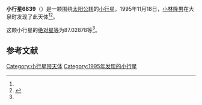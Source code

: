 {{Infobox planet
| bgcolour = #FFFFC0
| name = 6839 Ozenuma
| symbol = 
| image = 
| caption = 
| discovery = yes
| discovery_ref = 
| discoverer = [[小林隆男|小林隆男]]
| discovery_site = [[大泉町|大泉町]] 
| discovered = 1995年11月18日
| designations = yes
| mp_name = 
| named_after = 
| alt_names = 1995 WB2/ 1974 OB / 1975 TD / 1978 JK / 1982 BS2 / 1990 VD
| mp_category = [[主带小行星|主带小行星]]
| orbit_ref = <ref name="a">[http://ssd.jpl.nasa.gov/sbdb.cgi?sstr=6839 6839 Ozenuma] {{Wayback|url=http://ssd.jpl.nasa.gov/sbdb.cgi?sstr=6839 |date=20210828203146 }}，小行星數據庫瀏覽器（JPL Small-Body Database Browser）－[[美国国家航空航天局|美国国家航空航天局]]喷气推进实验室</ref>
| epoch = 2456400.5 (2013年4月18日更新)
| aphelion = {{convert|3.0889843|AU|km|3|abbr=on|lk=out}}
| perihelion = {{convert|2.6524487|AU|km|3|abbr=on}}
| semimajor = {{convert|2.8707165|AU|km|3|abbr=on}}
| eccentricity = 0.0760325
| period = 1776.576374 [[日|日]]<br />4.86[[儒略年|儒略年]]
| avg_speed = 
| inclination = 0.96937
| asc_node = 251.57735
| mean_anomaly = 
| arg_peri = 87.02878
| satellites = 
| physical_characteristics = yes
| dimensions = 
| mass = 
| density = 
| surface_grav = 
| escape_velocity = 
| sidereal_day = 
| axial_tilt = 
| pole_ecliptic_lat = 
| pole_ecliptic_lon = 
| albedo = 
| temperatures= 
| temp_name1 = 
| mean_temp_1 = 
| max_temp_1 = 
| temp_name2 = 
| max_temp_2 = 
| spectral_type = 
| abs_magnitude = 87.02878
}}

'''小行星6839'''（{{lang-en|6839 Ozenuma}}）是一颗围绕[[太阳|太阳]][[公转|公转]]的[[小行星|小行星]]。1995年11月18日，[[小林隆男|小林隆男]]在大泉町发现了此天体<ref name="a" /><ref>{{cite news|title=小行星列表|url=http://cfa-www.harvard.edu/iau/lists/NumberedMPs.txt|accessdate=2013-07-08|newspaper=哈佛大学|archive-date=2008-05-17|archive-url=https://web.archive.org/web/20080517010638/http://cfa-www.harvard.edu/iau/lists/NumberedMPs.txt|dead-url=no}}</ref>。

这颗小行星的[[绝对星等|绝对星等]]为87.02878等<ref name="a" />。

==参考文献==
{{reflist}}
{{Minor Planet Number|[[小行星6838|小行星6838]]|[[小行星6840|小行星6840]]}}

{{小天体}}

[[Category:小行星带天体|Category:小行星带天体]]
[[Category:1995年发现的小行星|Category:1995年发现的小行星]]

{{asteroid-stub}}